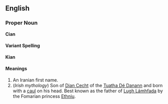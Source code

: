 {{Wikipedia}}
==English==

===Proper Noun===
'''Cian'''

====Variant Spelling====
'''Kian'''

====Meanings====
#An Iranian first name.
#(''Irish mythology'') Son of [[Dian Cecht]] of the [[Tuatha Dé Danann]] and born with a [[caul]] on his head. Best known as the father of [[Lugh Lámhfada]] by the Fomarian princess [[Ethniu]].